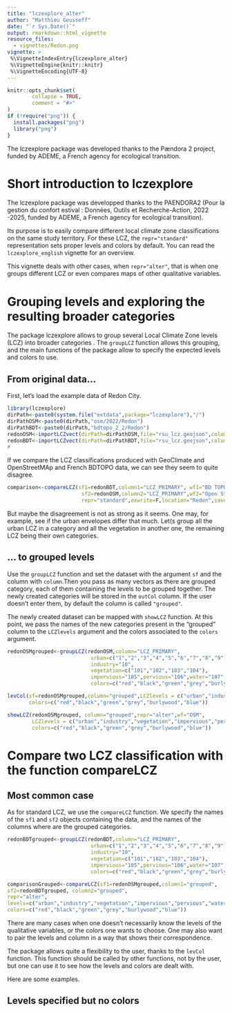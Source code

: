```yaml
---
title: "lczexplore_alter"
author: "Matthieu Gousseff"
date: "`r Sys.Date()`"
output: rmarkdown::html_vignette
resource_files:
  - vignettes/Redon.png
vignette: >
 %\VignetteIndexEntry{lczexplore_alter}
 %\VignetteEngine{knitr::knitr}
 %\VignetteEncoding{UTF-8}
---
```


```r
knitr::opts_chunk$set(
        collapse = TRUE,
        comment = "#>"
)
if (!require("png")) {
  install.packages("png")
  library("png")
}

```
The lczexplore package was developed thanks to the Pændora 2 project, funded by ADEME, a French agency for ecological transition.

# Short introduction to lczexplore
The lczexplore package was developped thanks to the PAENDORA2 (Pour la gestion du confort estival : Données, Outils et Recherche-Action, 2022 -2025, funded by ADEME, a French agency for ecological transition).

Its purpose is to easily compare different local climate zone classifications on the same study territory. For these LCZ, the `repr="standard"` representation sets proper levels and colors by default. You can read the `lczexplore_english` vignette for an overview. 

This vignette deals with other cases, when `repr="alter"`, that is when one groups different LCZ or even compares maps of other qualitative variables. 


# Grouping levels and exploring the resulting broader categories

The package lczexplore allows to group several Local Climate Zone levels (LCZ) into broader categories . 
The `groupLCZ` function allows this grouping, and the main functions of the package allow to specify the expected levels and colors to use.  

## From original data... 

First, let's load the example data of Redon City.
```R
library(lczexplore)
dirPath<-paste0(system.file("extdata",package="lczexplore"),"/")
dirPathOSM<-paste0(dirPath,"osm/2022/Redon")
dirPathBDT<-paste0(dirPath,"bdtopo_2_2/Redon")
redonOSM<-importLCZvect(dirPath=dirPathOSM,file="rsu_lcz.geojson",column = "LCZ_PRIMARY")
redonBDT<-importLCZvect(dirPath=dirPathBDT,file="rsu_lcz.geojson",column = "LCZ_PRIMARY")
#
```
If we compare the LCZ classifications produced with GeoClimate and OpenStreetMAp and French BDTOPO data, we can see they seem to quite disagree. 

```R

comparison<-compareLCZ(sf1=redonBDT,column1="LCZ_PRIMARY", wf1="BD TOPO v2.2",
                        sf2=redonOSM,column2="LCZ_PRIMARY",wf2="Open Street Map", ref=1,
                        repr="standard",exwrite=F,location="Redon",saveG="")
```

But maybe the disagreement is not as strong as it seems. One may, for example, see if the urban envelopes differ that much. Let(s group all the urban LCZ in a category and all the vegetation in another one, the remaining LCZ being their own categories. 


## ... to grouped levels

Use the `groupLCZ` function and set the dataset with the argument `sf` and the column with `column`.Then you pass as many vectors as there are grouped category, each of them containing the levels to be grouped together. The newly created categories will be stored in the `outCol` column. If the user doesn't enter them, by default the column is called `"grouped"`.

The newly created dataset can be mapped with `showLCZ` function. At this point, we pass the names of the new categories present in the "grouped" column to the `LCZlevels` argument and the colors associated to the `colors` argument.

```r
redonOSMgrouped<-groupLCZ(redonOSM,column="LCZ_PRIMARY",
                           urban=c("1","2","3","4","5","6","7","8","9"),
                           industry="10",
                           vegetation=c("101","102","103","104"),
                           impervious="105",pervious="106",water="107", 
                           colors=c("red","black","green","grey","burlywood","blue"))

levCol(sf=redonOSMgrouped,column="grouped",LCZlevels = c("urban","industry","vegetation","impervious","pervious","water"),
       colors=c("red","black","green","grey","burlywood","blue"))

showLCZ(redonOSMgrouped, column="grouped",repr="alter",wf="OSM",
        LCZlevels = c("urban","industry","vegetation","impervious","pervious","water"),
        colors=c("red","black","green","grey","burlywood","blue"))

```

# Compare two LCZ classification with the function compareLCZ

## Most common case 
As for standard LCZ, we use the `compareLCZ` function. We specify the names of the `sf1` and `sf2` objects containing the data, and the names of the columns where are the grouped categories. 

```r

redonBDTgrouped<-groupLCZ(redonBDT,column="LCZ_PRIMARY",
                           urban=c("1","2","3","4","5","6","7","8","9"),
                           industry="10",
                           vegetation=c("101","102","103","104"),
                           impervious="105",pervious="106",water="107",
                           colors=c("red","black","green","grey","burlywood","blue"))

comparisonGrouped<-compareLCZ(sf1=redonOSMgrouped,column1="grouped",
sf2=redonBDTgrouped, column2="grouped",
repr="alter",
levels=c("urban","industry","vegetation","impervious","pervious","water"),
colors=c("red","black","green","grey","burlywood","blue"))
```

There are many cases when one doesn't necessarily know the levels of the qualitative variables, 
or the colors one wants to choose. One may also want to pair the levels and column in a way that 
shows their correspondence. 

The package allows quite a flexibility to the user, thanks to the `levCol` function. This function should be called by other functions, not by the user, but one can use it to see how the levels and colors are dealt with.

Here are some examples. 

## Levels specified but no colors



